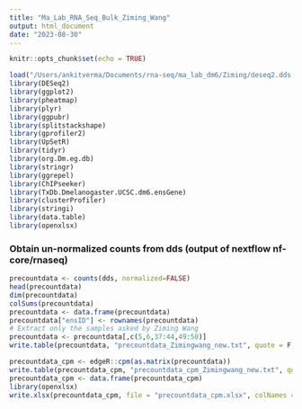 ```yaml
---
title: "Ma_Lab_RNA_Seq_Bulk_Ziming_Wang"
output: html_document
date: "2023-08-30"
---
```


```r
knitr::opts_chunk$set(echo = TRUE)
```


```r
load("/Users/ankitverma/Documents/rna-seq/ma_lab_dm6/Ziming/deseq2.dds.RData")
library(DESeq2)
library(ggplot2)
library(pheatmap)
library(plyr)
library(ggpubr)
library(splitstackshape)
library(gprofiler2)
library(UpSetR)
library(tidyr)
library(org.Dm.eg.db)
library(stringr)
library(ggrepel)
library(ChIPseeker)
library(TxDb.Dmelanogaster.UCSC.dm6.ensGene)
library(clusterProfiler)
library(stringi)
library(data.table)
library(openxlsx)
```


### Obtain un-normalized counts from dds (output of nextflow nf-core/rnaseq)

```r
precountdata <- counts(dds, normalized=FALSE)
head(precountdata)
dim(precountdata)
colSums(precountdata)
precountdata <- data.frame(precountdata)
precountdata["ensID"] <- rownames(precountdata)
# Extract only the samples asked by Ziming Wang
precountdata <- precountdata[,c(5,6,37:44,49:50)]
write.table(precountdata, "precountdata_Zimingwang_new.txt", quote = F, append = F, sep="\t")
```


```r
precountdata_cpm <- edgeR::cpm(as.matrix(precountdata))
write.table(precountdata_cpm, "precountdata_cpm_Zimingwang_new.txt", quote = F, append = F, sep="\t")
precountdata_cpm <- data.frame(precountdata_cpm)
library(openxlsx)
write.xlsx(precountdata_cpm, file = "precountdata_cpm.xlsx", colNames = TRUE, rowNames = TRUE)
```

